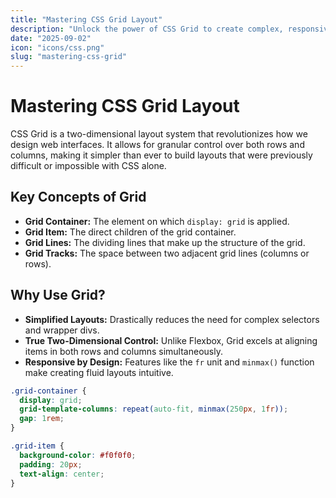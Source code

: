 ```yaml
---
title: "Mastering CSS Grid Layout"
description: "Unlock the power of CSS Grid to create complex, responsive layouts with ease and say goodbye to float-based hacks."
date: "2025-09-02"
icon: "icons/css.png"
slug: "mastering-css-grid"
---
```


# Mastering CSS Grid Layout

CSS Grid is a two-dimensional layout system that revolutionizes how we design web interfaces. It allows for granular control over both rows and columns, making it simpler than ever to build layouts that were previously difficult or impossible with CSS alone.

## Key Concepts of Grid
- **Grid Container:** The element on which `display: grid` is applied.
- **Grid Item:** The direct children of the grid container.
- **Grid Lines:** The dividing lines that make up the structure of the grid.
- **Grid Tracks:** The space between two adjacent grid lines (columns or rows).

## Why Use Grid?
- **Simplified Layouts:** Drastically reduces the need for complex selectors and wrapper divs.
- **True Two-Dimensional Control:** Unlike Flexbox, Grid excels at aligning items in both rows and columns simultaneously.
- **Responsive by Design:** Features like the `fr` unit and `minmax()` function make creating fluid layouts intuitive.

```css
.grid-container {
  display: grid;
  grid-template-columns: repeat(auto-fit, minmax(250px, 1fr));
  gap: 1rem;
}

.grid-item {
  background-color: #f0f0f0;
  padding: 20px;
  text-align: center;
}
